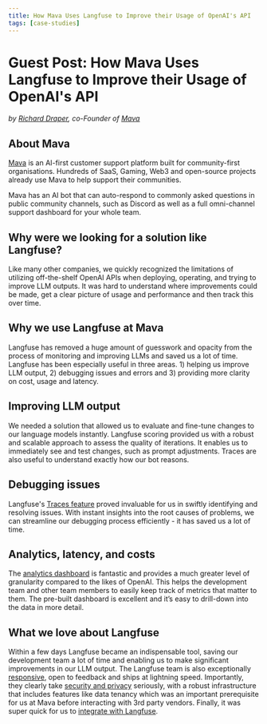 ```yaml
---
title: How Mava Uses Langfuse to Improve their Usage of OpenAI's API
tags: [case-studies]
---
```


# Guest Post: How Mava Uses Langfuse to Improve their Usage of OpenAI's API

_by [Richard Draper](https://www.linkedin.com/in/richard-draper/), co-Founder of [Mava](https://mava.app/)_

## About Mava

[Mava](https://mava.app/) is an AI-first customer support platform built for community-first organisations. Hundreds of SaaS, Gaming, Web3 and open-source projects already use Mava to help support their communities.

Mava has an AI bot that can auto-respond to commonly asked questions in public community channels, such as Discord as well as a full omni-channel support dashboard for your whole team.

## Why were we looking for a solution like Langfuse?

Like many other companies, we quickly recognized the limitations of utilizing off-the-shelf OpenAI APIs when deploying, operating, and trying to improve LLM outputs.
It was hard to understand where improvements could be made, get a clear picture of usage and performance and then track this over time.

## Why we use Langfuse at Mava

Langfuse has removed a huge amount of guesswork and opacity from the process of monitoring and improving LLMs and saved us a lot of time. Langfuse has been especially useful in three areas. 1) helping us improve LLM output, 2) debugging issues and errors and 3) providing more clarity on cost, usage and latency.

## Improving LLM output

We needed a solution that allowed us to evaluate and fine-tune changes to our language models instantly. Langfuse scoring provided us with a robust and scalable approach to assess the quality of iterations. It enables us to immediately see and test changes, such as prompt adjustments. Traces are also useful to understand exactly how our bot reasons.

## Debugging issues

Langfuse's [Traces feature](/docs/tracing) proved invaluable for us in swiftly identifying and resolving issues. With instant insights into the root causes of problems, we can streamline our debugging process efficiently - it has saved us a lot of time.

## Analytics, latency, and costs

The [analytics dashboard](/docs/analytics/overview) is fantastic and provides a much greater level of granularity compared to the likes of OpenAI. This helps the development team and other team members to easily keep track of metrics that matter to them.
The pre-built dashboard is excellent and it’s easy to drill-down into the data in more detail.

## What we love about Langfuse

Within a few days Langfuse became an indispensable tool, saving our development team a lot of time and enabling us to make significant improvements in our LLM output.
The Langfuse team is also exceptionally [responsive](https://github.com/orgs/langfuse/discussions), open to feedback and ships at lightning speed.
Importantly, they clearly take [security and privacy](/security) seriously, with a robust infrastructure that includes features like data tenancy which was an important prerequisite for us at Mava before interacting with 3rd party vendors.
Finally, it was super quick for us to [integrate with Langfuse](/docs/get-started).
